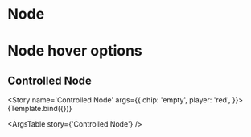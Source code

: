 

<Meta title='Board/Parts/Node' component={NodeUI} />

# Node

<Preview>
  <Story name='Node'>
    <NodeUI chip='blue' player='red' />
  </Story>
</Preview>

# Node hover options

<Preview>
  <Story name='Node hover options'>
    <div style={{ height: '75px' }}>
      <NodeUI chip='empty' player='red' />
      <NodeUI chip='empty' player='red' />
    </div>
    <div>
      <NodeUI chip='blue' player='red' />
      <NodeUI chip='red' player='red' />
    </div>
    <div style={{ height: '75px' }}>
      <NodeUI chip='empty' player='blue' />
      <NodeUI chip='empty' player='blue' />
    </div>
    <div>
      <NodeUI chip='blue' player='red' />
      <NodeUI chip='red' player='red' />
    </div>
  </Story>
</Preview>

## Controlled Node


<Story
  name='Controlled Node'
  args={{
    chip: 'empty',
    player: 'red',
  }}>
  {Template.bind({})}
</Story>

<ArgsTable story={'Controlled Node'} />
